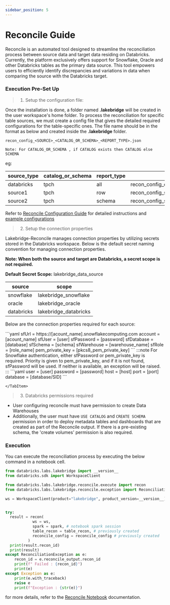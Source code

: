 ```yaml
---
sidebar_position: 5
---
```


# Reconcile Guide

Reconcile is an automated tool designed to streamline the reconciliation process between source data and target data
residing on Databricks. Currently, the platform exclusively offers support for Snowflake, Oracle and other Databricks
tables as the primary data source. This tool empowers users to efficiently identify discrepancies and variations in data
when comparing the source with the Databricks target.


### Execution Pre-Set Up
>1. Setup the configuration file:

Once the installation is done, a folder named **.lakebridge** will be created in the user workspace's home folder.
To process the reconciliation for specific table sources, we must create a config file that gives the detailed required configurations for the table-specific ones.
The file name should be in the format as below and created inside the **.lakebridge** folder.
```
recon_config_<SOURCE>_<CATALOG_OR_SCHEMA>_<REPORT_TYPE>.json

Note: For CATALOG_OR_SCHEMA , if CATALOG exists then CATALOG else SCHEMA
```

eg:

| source_type | catalog_or_schema | report_type | file_name                             |
|-------------|-------------------|-------------|---------------------------------------|
| databricks  | tpch              | all         | recon_config_databricks_tpch_all.json |
| source1     | tpch              | row         | recon_config_source1_tpch_row.json    |
| source2     | tpch              | schema      | recon_config_source2_tpch_schema.json |


Refer to [Reconcile Configuration Guide](reconcile_configuration) for detailed instructions and [example configurations](example_config)

> 2. Setup the connection properties

Lakebridge-Reconcile manages connection properties by utilizing secrets stored in the Databricks workspace.
Below is the default secret naming convention for managing connection properties.

**Note: When both the source and target are Databricks, a secret scope is not required.**

**Default Secret Scope:** lakebridge_data_source

| source     | scope              |
|------------|--------------------|
| snowflake  | lakebridge_snowflake  |
| oracle     | lakebridge_oracle     |
| databricks | lakebridge_databricks |

Below are the connection properties required for each source:

<Tabs>
    <TabItem value="snowflake" label="Snowflake">
        ```yaml
        sfUrl = https://[acount_name].snowflakecomputing.com
        account = [acount_name]
            sfUser = [user]
            sfPassword = [password]
            sfDatabase = [database]
            sfSchema = [schema]
            sfWarehouse = [warehouse_name]
            sfRole = [role_name]
            pem_private_key = [pkcs8_pem_private_key]
            ```
            :::note
            For Snowflake authentication, either sfPassword or pem_private_key is required.
            Priority is given to pem_private_key, and if it is not found, sfPassword will be used.
            If neither is available, an exception will be raised.
            :::
    </TabItem>
    <TabItem value="oracle" label="Oracle">
        ```yaml
        user = [user]
        password = [password]
        host = [host]
        port = [port]
        database = [database/SID]
        ```

    </TabItem>
</Tabs>

>3. Databricks permissions required

- User configuring reconcile must have permission to create Data Warehouses
- Additionally, the user must have `USE CATALOG` and `CREATE SCHEMA` permission in order to deploy metadata tables and
dashboards that are created as part of the Reconcile output. If there is a pre-existing schema, the 'create volumes' permission is also required.


### Execution
You can execute the reconciliation process by executing the below command in a notebook cell.


``` python
from databricks.labs.lakebridge import __version__
from databricks.sdk import WorkspaceClient

from databricks.labs.lakebridge.reconcile.execute import recon
from databricks.labs.lakebridge.reconcile.exception import ReconciliationException

ws = WorkspaceClient(product="lakebridge", product_version=__version__)


try:
  result = recon(
            ws = ws,
            spark = spark, # notebook spark session
            table_recon = table_recon, # previously created
            reconcile_config = reconcile_config # previously created
          )
  print(result.recon_id)
  print(result)
except ReconciliationException as e:
    recon_id = e.reconcile_output.recon_id
    print(f" Failed : {recon_id}")
    print(e)
except Exception as e:
    print(e.with_traceback)
    raise e
    print(f"Exception : {str(e)}")
```

for more details, refer to the [Reconcile Notebook](recon_notebook.mdx) documentation.
